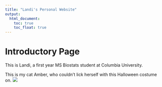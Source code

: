 ```yaml
---
title: "Landi's Personal Website"
output: 
  html_document:
    toc: true
    toc_float: true
---
```


# Introductory Page

This is Landi, a first year MS Biostats student at Columbia University.

This is my cat Amber, who couldn't lick herself with this Halloween costume on.
![](images/halloween.jpg)